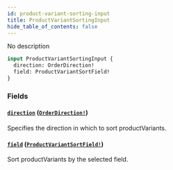 ```yaml
---
id: product-variant-sorting-input
title: ProductVariantSortingInput
hide_table_of_contents: false
---
```


No description

```graphql
input ProductVariantSortingInput {
  direction: OrderDirection!
  field: ProductVariantSortField!
}
```

### Fields

#### [`direction`](#) ([`OrderDirection!`](../../../developer/api-reference/enums/order-direction))

Specifies the direction in which to sort productVariants.

#### [`field`](#) ([`ProductVariantSortField!`](../../../developer/api-reference/enums/product-variant-sort-field))

Sort productVariants by the selected field.
